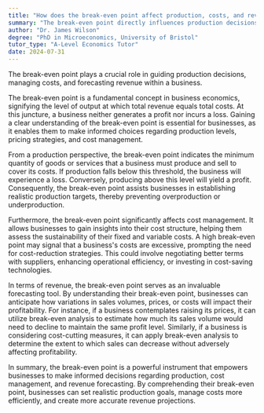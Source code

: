 ```yaml
---
title: "How does the break-even point affect production, costs, and revenue?"
summary: "The break-even point directly influences production decisions, cost management, and revenue forecasting in a business."
author: "Dr. James Wilson"
degree: "PhD in Microeconomics, University of Bristol"
tutor_type: "A-Level Economics Tutor"
date: 2024-07-31
---
```


The break-even point plays a crucial role in guiding production decisions, managing costs, and forecasting revenue within a business.

The break-even point is a fundamental concept in business economics, signifying the level of output at which total revenue equals total costs. At this juncture, a business neither generates a profit nor incurs a loss. Gaining a clear understanding of the break-even point is essential for businesses, as it enables them to make informed choices regarding production levels, pricing strategies, and cost management.

From a production perspective, the break-even point indicates the minimum quantity of goods or services that a business must produce and sell to cover its costs. If production falls below this threshold, the business will experience a loss. Conversely, producing above this level will yield a profit. Consequently, the break-even point assists businesses in establishing realistic production targets, thereby preventing overproduction or underproduction.

Furthermore, the break-even point significantly affects cost management. It allows businesses to gain insights into their cost structure, helping them assess the sustainability of their fixed and variable costs. A high break-even point may signal that a business's costs are excessive, prompting the need for cost-reduction strategies. This could involve negotiating better terms with suppliers, enhancing operational efficiency, or investing in cost-saving technologies.

In terms of revenue, the break-even point serves as an invaluable forecasting tool. By understanding their break-even point, businesses can anticipate how variations in sales volumes, prices, or costs will impact their profitability. For instance, if a business contemplates raising its prices, it can utilize break-even analysis to estimate how much its sales volume would need to decline to maintain the same profit level. Similarly, if a business is considering cost-cutting measures, it can apply break-even analysis to determine the extent to which sales can decrease without adversely affecting profitability.

In summary, the break-even point is a powerful instrument that empowers businesses to make informed decisions regarding production, cost management, and revenue forecasting. By comprehending their break-even point, businesses can set realistic production goals, manage costs more efficiently, and create more accurate revenue projections.
    